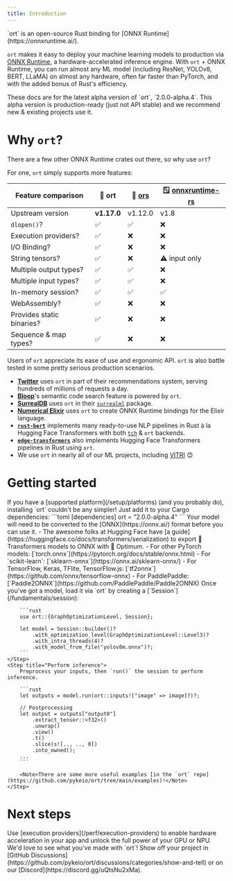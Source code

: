 ```yaml
---
title: Introduction
---
```


<p style={{ fontSize: '1.5rem', textAlign: 'center' }}>
    `ort` is an open-source Rust binding for [ONNX Runtime](https://onnxruntime.ai/).
</p>

`ort` makes it easy to deploy your machine learning models to production via [ONNX Runtime](https://onnxruntime.ai/), a hardware-accelerated inference engine. With `ort` + ONNX Runtime, you can run almost any ML model (including ResNet, YOLOv8, BERT, LLaMA) on almost any hardware, often far faster than PyTorch, and with the added bonus of Rust's efficiency.

<Warning>
    These docs are for the latest alpha version of `ort`, `2.0.0-alpha.4`. This alpha version is production-ready (just not API stable) and we recommend new & existing projects use it.
</Warning>

# Why `ort`?
There are a few other ONNX Runtime crates out there, so why use `ort`?

For one, `ort` simply supports more features:

| Feature comparison        | **📕 ort** | **📗 [ors](https://github.com/HaoboGu/ors)** | **🪟 [onnxruntime-rs](https://github.com/microsoft/onnxruntime/tree/main/rust)** |
|---------------------------|-----------|-----------|----------------------|
| Upstream version          | **v1.17.0** | v1.12.0 | v1.8               |
| `dlopen()`?               | ✅         | ✅         | ❌                    |
| Execution providers?      | ✅         | ❌         | ❌                    |
| I/O Binding?              | ✅         | ❌         | ❌                    |
| String tensors?           | ✅         | ❌         | ⚠️ input only         |
| Multiple output types?    | ✅         | ✅         | ❌                    |
| Multiple input types?     | ✅         | ✅         | ❌                    |
| In-memory session?        | ✅         | ✅         | ✅                    |
| WebAssembly?              | ✅         | ❌         | ❌                    |
| Provides static binaries? | ✅         | ❌         | ❌                    |
| Sequence & map types?     | ✅         | ❌         | ❌                    |

Users of `ort` appreciate its ease of use and ergonomic API. `ort` is also battle tested in some pretty serious production scenarios.
- [**Twitter**](https://twitter.com/) uses `ort` in part of their recommendations system, serving hundreds of millions of requests a day.
- [**Bloop**](https://bloop.ai/)'s semantic code search feature is powered by `ort`.
- [**SurrealDB**](https://surrealdb.com/) uses `ort` in their [`surrealml`](https://github.com/surrealdb/surrealml) package.
- [**Numerical Elixir**](https://github.com/elixir-nx) uses `ort` to create ONNX Runtime bindings for the Elixir language.
- [**`rust-bert`**](https://github.com/guillaume-be/rust-bert) implements many ready-to-use NLP pipelines in Rust à la Hugging Face Transformers with both [`tch`](https://crates.io/crates/tch) & `ort` backends.
- [**`edge-transformers`**](https://github.com/npc-engine/edge-transformers) also implements Hugging Face Transformers pipelines in Rust using `ort`.
- We use `ort` in nearly all of our ML projects, including [VITRI](https://vitri.pyke.io/) 😊

# Getting started
<Steps>
    <Step title="Add ort to your Cargo.toml">
        If you have a [supported platform](/setup/platforms) (and you probably do), installing `ort` couldn't be any simpler! Just add it to your Cargo dependencies:
        ```toml
        [dependencies]
        ort = "2.0.0-alpha.4"
        ```
    </Step>
    <Step title="Convert your model">
        Your model will need to be converted to the [ONNX](https://onnx.ai/) format before you can use it.
        - The awesome folks at Hugging Face have [a guide](https://huggingface.co/docs/transformers/serialization) to export 🤗 Transformers models to ONNX with 🤗 Optimum.
        - For other PyTorch models: [`torch.onnx`](https://pytorch.org/docs/stable/onnx.html)
        - For `scikit-learn`: [`sklearn-onnx`](https://onnx.ai/sklearn-onnx/)
        - For TensorFlow, Keras, TFlite, TensorFlow.js: [`tf2onnx`](https://github.com/onnx/tensorflow-onnx)
        - For PaddlePaddle: [`Paddle2ONNX`](https://github.com/PaddlePaddle/Paddle2ONNX)
    </Step>
    <Step title="Load your model">
        Once you've got a model, load it via `ort` by creating a [`Session`](/fundamentals/session):

        ```rust
        use ort::{GraphOptimizationLevel, Session};

        let model = Session::builder()?
            .with_optimization_level(GraphOptimizationLevel::Level3)?
            .with_intra_threads(4)?
            .with_model_from_file("yolov8m.onnx")?;
        ```
    </Step>
    <Step title="Perform inference">
        Preprocess your inputs, then `run()` the session to perform inference.

        ```rust
        let outputs = model.run(ort::inputs!["image" => image]?)?;

        // Postprocessing
        let output = outputs["output0"]
            .extract_tensor::<f32>()
            .unwrap()
            .view()
            .t()
            .slice(s![.., .., 0])
            .into_owned();
        ...
        ```

        <Note>There are some more useful examples [in the `ort` repo](https://github.com/pykeio/ort/tree/main/examples)!</Note>
    </Step>
</Steps>

# Next steps
<Steps>
    <Step title="Unlock more performance with EPs">
        Use [execution providers](/perf/execution-providers) to enable hardware acceleration in your app and unlock the full power of your GPU or NPU.
    </Step>
    <Step title="Show off your project!">
        We'd love to see what you've made with `ort`! Show off your project in [GitHub Discussions](https://github.com/pykeio/ort/discussions/categories/show-and-tell) or on our [Discord](https://discord.gg/uQtsNu2xMa).
    </Step>
</Steps>

